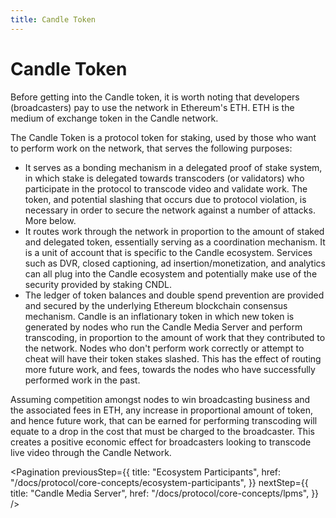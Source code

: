 ```yaml
---
title: Candle Token
---
```


# Candle Token

Before getting into the Candle token, it is worth noting that developers
(broadcasters) pay to use the network in Ethereum's ETH. ETH is the medium of
exchange token in the Candle network.

The Candle Token is a protocol token for staking, used by those who want to
perform work on the network, that serves the following purposes:

- It serves as a bonding mechanism in a delegated proof of stake system, in
  which stake is delegated towards transcoders (or validators) who participate
  in the protocol to transcode video and validate work. The token, and potential
  slashing that occurs due to protocol violation, is necessary in order to
  secure the network against a number of attacks. More below.
- It routes work through the network in proportion to the amount of staked and
  delegated token, essentially serving as a coordination mechanism. It is a unit
  of account that is specific to the Candle ecosystem. Services such as DVR,
  closed captioning, ad insertion/monetization, and analytics can all plug into
  the Candle ecosystem and potentially make use of the security provided by
  staking CNDL.
- The ledger of token balances and double spend prevention are provided and
  secured by the underlying Ethereum blockchain consensus mechanism. Candle is
  an inflationary token in which new token is generated by nodes who run the
  Candle Media Server and perform transcoding, in proportion to the amount of
  work that they contributed to the network. Nodes who don't perform work
  correctly or attempt to cheat will have their token stakes slashed. This has
  the effect of routing more future work, and fees, towards the nodes who have
  successfully performed work in the past.

Assuming competition amongst nodes to win broadcasting business and the
associated fees in ETH, any increase in proportional amount of token, and hence
future work, that can be earned for performing transcoding will equate to a drop
in the cost that must be charged to the broadcaster. This creates a positive
economic effect for broadcasters looking to transcode live video through the
Candle Network.

<Pagination
  previousStep={{
    title: "Ecosystem Participants",
    href: "/docs/protocol/core-concepts/ecosystem-participants",
  }}
  nextStep={{
    title: "Candle Media Server",
    href: "/docs/protocol/core-concepts/lpms",
  }}
/>

